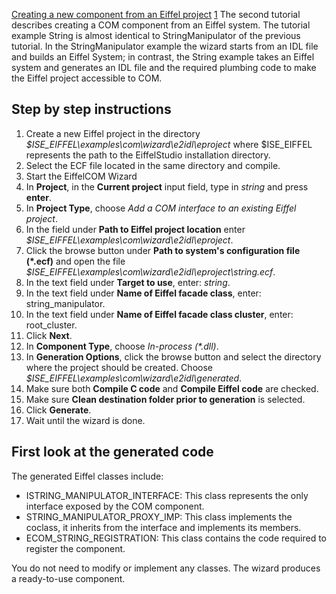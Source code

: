 [[Property:title|Creating a new component from an Eiffel project]]
[[Property:weight|1]]
The second tutorial describes creating a COM component from an Eiffel system. The tutorial example <eiffel>String</eiffel> is almost identical to <eiffel>StringManipulator</eiffel> of the previous tutorial. In the <eiffel>StringManipulator</eiffel> example the wizard starts from an IDL file and builds an Eiffel System; in contrast, the <eiffel>String</eiffel> example takes an Eiffel system and generates an IDL file and the required plumbing code to make the Eiffel project accessible to COM. 

==Step by step instructions==
# Create a new Eiffel project in the directory ''$ISE_EIFFEL\examples\com\wizard\e2idl\eproject'' where $ISE_EIFFEL represents the path to the EiffelStudio installation directory. 
# Select the ECF file located in the same directory and compile.
# Start the EiffelCOM Wizard
#  In '''Project''', in the '''Current project''' input field, type in ''string'' and press '''enter'''. 
#  In '''Project Type''', choose ''Add a COM interface to an existing Eiffel project''. 
#  In the field under '''Path to Eiffel project location''' enter ''$ISE_EIFFEL\examples\com\wizard\e2idl\eproject''. 
#  Click the browse button under '''Path to system's configuration file (*.ecf)''' and open the file ''$ISE_EIFFEL\examples\com\wizard\e2idl\eproject\string.ecf''. 
# In the text field under '''Target to use''', enter: ''string''. 
# In the text field under '''Name of Eiffel facade class''', enter: <eiffel>string_manipulator</eiffel>. 
# In the text field under '''Name of Eiffel facade class cluster''', enter: <eiffel>root_cluster</eiffel>. 
#  Click '''Next'''. 
#  In '''Component Type''', choose ''In-process (*.dll)''. 
#  In '''Generation Options''', click the browse button and select the directory where the project should be created. Choose ''$ISE_EIFFEL\examples\com\wizard\e2idl\generated''. 
#  Make sure both '''Compile C code''' and '''Compile Eiffel code''' are checked. 
#  Make sure '''Clean destination folder prior to generation''' is selected. 
#  Click '''Generate'''. 
#  Wait until the wizard is done. 

==First look at the generated code==

The generated Eiffel classes include: 
*  <eiffel>ISTRING_MANIPULATOR_INTERFACE</eiffel>: This class represents the only interface exposed by the COM component. 
*  <eiffel>STRING_MANIPULATOR_PROXY_IMP</eiffel>: This class implements the coclass, it inherits from the interface and implements its members. 
*  <eiffel>ECOM_STRING_REGISTRATION</eiffel>: This class contains the code required to register the component. 
You do not need to modify or implement any classes. The wizard produces a ready-to-use component. 

{{tip| '''Tip''': <br/>
In most Eiffel systems functionality is spread out throughout the system. No single class exposes the full functionality of the system and can serve as a Facade to the outside world. Running the wizard on any such class would not be practical. Before starting the wizard write an Eiffel class that acts as a Facade and forwards client calls to the appropriate subsystems. Enter the Facade class name into '''Name of Eiffel facade class''' field. The wizard generates an IDL file from this class. }}

{{seealso| '''See Also''' <br/>
[[Creating a new COM component|Creating a new COM component]]  <br/>
[[Accessing a COM component|Accessing a COM component.]]  }}






